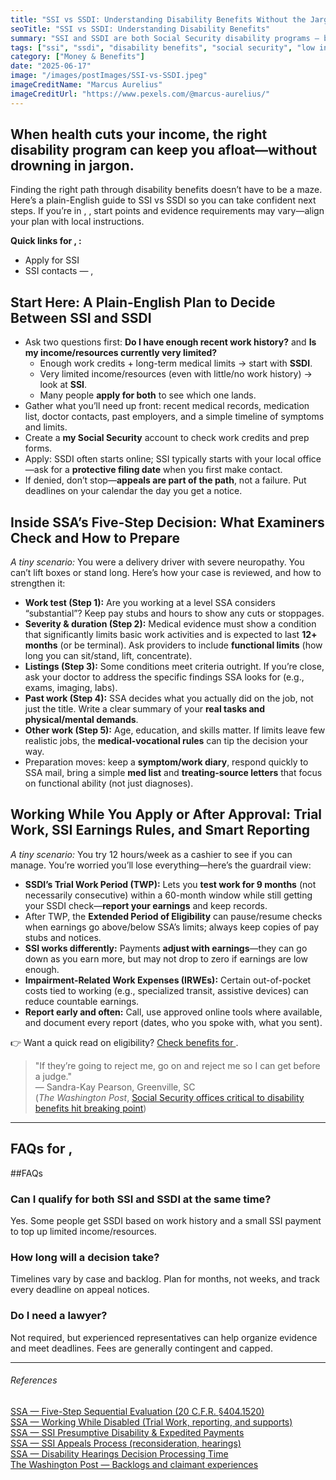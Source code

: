 ```yaml
---
title: "SSI vs SSDI: Understanding Disability Benefits Without the Jargon"
seoTitle: "SSI vs SSDI: Understanding Disability Benefits"
summary: "SSI and SSDI are both Social Security disability programs — but they serve different people and have different rules. This guide breaks down the key differences and helps you figure out which one you may qualify for."
tags: ["ssi", "ssdi", "disability benefits", "social security", "low income"]
category: ["Money & Benefits"]
date: "2025-06-17"
image: "/images/postImages/SSI-vs-SSDI.jpeg"
imageCreditName: "Marcus Aurelius"
imageCreditUrl: "https://www.pexels.com/@marcus-aurelius/"
---
```


## When health cuts your income, the right disability program can keep you afloat—without drowning in jargon.

Finding the right path through disability benefits doesn’t have to be a maze. Here’s a plain-English guide to SSI vs SSDI so you can take confident next steps. <IfLocation>If you’re in <City/>, <State/>, start points and evidence requirements may vary—align your plan with local instructions.</IfLocation>

<BenefitsCtaBanner focus="ssi" copy="Get monthly cash assistance with SSI if you're elderly, blind, or disabled and have limited income."/>

<IfLocation>
<div className="not-prose my-12 p-4 rounded-xl border-[3px] bg-muted">
  <p className="mb-2"><strong>Quick links for <City/>, <State/>:</strong></p>
  <ul className="list-disc ml-5 space-y-1">
    <li><ResourceLink name="ssi">Apply for SSI</ResourceLink></li>
    <li><ResourceLink name="ssi" field="contact">SSI contacts<IfLocation> — <City/>, <State/></IfLocation></ResourceLink></li>
  </ul>
</div>
</IfLocation>

## Start Here: A Plain-English Plan to Decide Between SSI and SSDI

- Ask two questions first: **Do I have enough recent work history?** and **Is my income/resources currently very limited?**  
  - Enough work credits + long-term medical limits → start with **SSDI**.  
  - Very limited income/resources (even with little/no work history) → look at **SSI**.  
  - Many people **apply for both** to see which one lands.
- Gather what you’ll need up front: recent medical records, medication list, doctor contacts, past employers, and a simple timeline of symptoms and limits.
- Create a **my Social Security** account to check work credits and prep forms.  
- Apply: SSDI often starts online; SSI typically starts with your local office—ask for a **protective filing date** when you first make contact.
- If denied, don’t stop—**appeals are part of the path**, not a failure. Put deadlines on your calendar the day you get a notice.

## Inside SSA’s Five-Step Decision: What Examiners Check and How to Prepare

_A tiny scenario:_ You were a delivery driver with severe neuropathy. You can’t lift boxes or stand long. Here’s how your case is reviewed, and how to strengthen it:

- **Work test (Step 1):** Are you working at a level SSA considers “substantial”? Keep pay stubs and hours to show any cuts or stoppages.
- **Severity & duration (Step 2):** Medical evidence must show a condition that significantly limits basic work activities and is expected to last **12+ months** (or be terminal). Ask providers to include **functional limits** (how long you can sit/stand, lift, concentrate).
- **Listings (Step 3):** Some conditions meet criteria outright. If you’re close, ask your doctor to address the specific findings SSA looks for (e.g., exams, imaging, labs).
- **Past work (Step 4):** SSA decides what you actually did on the job, not just the title. Write a clear summary of your **real tasks and physical/mental demands**.
- **Other work (Step 5):** Age, education, and skills matter. If limits leave few realistic jobs, the **medical-vocational rules** can tip the decision your way.
- Preparation moves: keep a **symptom/work diary**, respond quickly to SSA mail, bring a simple **med list** and **treating-source letters** that focus on functional ability (not just diagnoses).

## Working While You Apply or After Approval: Trial Work, SSI Earnings Rules, and Smart Reporting

_A tiny scenario:_ You try 12 hours/week as a cashier to see if you can manage. You’re worried you’ll lose everything—here’s the guardrail view:

- **SSDI’s Trial Work Period (TWP):** Lets you **test work for 9 months** (not necessarily consecutive) within a 60-month window while still getting your SSDI check—**report your earnings** and keep records.
- After TWP, the **Extended Period of Eligibility** can pause/resume checks when earnings go above/below SSA’s limits; always keep copies of pay stubs and notices.
- **SSI works differently:** Payments **adjust with earnings**—they can go down as you earn more, but may not drop to zero if earnings are low enough.
- **Impairment-Related Work Expenses (IRWEs):** Certain out-of-pocket costs tied to working (e.g., specialized transit, assistive devices) can reduce countable earnings.
- **Report early and often:** Call, use approved online tools where available, and document every report (dates, who you spoke with, what you sent).

<IfLocation>
<div className="mt-3">👉 Want a quick read on eligibility? <a href="/tools/check-benefits" className="underline">Check benefits for <City/></a>.</div>
</IfLocation>

> "If they’re going to reject me, go on and reject me so I can get before a judge."  
> — Sandra-Kay Pearson, Greenville, SC  
(*The Washington Post*, [Social Security offices critical to disability benefits hit breaking point](https://www.washingtonpost.com/politics/2022/12/05/social-security-disability-benefit-offices-backlog-breaking-point/))

---

<IfLocation>
  <h2>FAQs for <City/>, <State/></h2>
  <ResourceLink name="ssi" field="faqs" />
</IfLocation>

<IfNoLocation>
##FAQs 

### Can I qualify for both SSI and SSDI at the same time?
Yes. Some people get SSDI based on work history and a small SSI payment to top up limited income/resources.

### How long will a decision take?
Timelines vary by case and backlog. Plan for months, not weeks, and track every deadline on appeal notices.

### Do I need a lawyer?
Not required, but experienced representatives can help organize evidence and meet deadlines. Fees are generally contingent and capped.

</IfNoLocation>

---
###### References

<div className="references">
<a href="https://www.ssa.gov/OP_Home/cfr20/404/404-1520.htm" target="_blank" rel="noopener noreferrer">SSA — Five-Step Sequential Evaluation (20 C.F.R. §404.1520)</a><br />
<a href="https://www.ssa.gov/disability/work" target="_blank" rel="noopener noreferrer">SSA — Working While Disabled (Trial Work, reporting, and supports)</a><br />
<a href="https://www.ssa.gov/ssi/text-expedite-ussi.htm" target="_blank" rel="noopener noreferrer">SSA — SSI Presumptive Disability & Expedited Payments</a><br />
<a href="https://www.ssa.gov/ssi/text-appeals-ussi.htm" target="_blank" rel="noopener noreferrer">SSA — SSI Appeals Process (reconsideration, hearings)</a><br />
<a href="https://www.ssa.gov/ssa-performance/disability-appeals-time" target="_blank" rel="noopener noreferrer">SSA — Disability Hearings Decision Processing Time</a><br />
<a href="https://www.washingtonpost.com/politics/2022/12/05/social-security-disability-benefit-offices-backlog-breaking-point/" target="_blank" rel="noopener noreferrer">The Washington Post — Backlogs and claimant experiences</a><br />
</div>